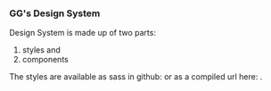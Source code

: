 

<Meta title="Intro to GG's Design System" />

### GG's Design System

Design System is made up of two parts: 

1. styles and 
2. components

The styles are available as sass in github: or as a compiled url here: .
